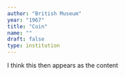 ```yaml
---
author: "British Museum"
year: "1967"
title: "Coin"
name: ""
draft: false
type: institution
---
```

I think this then appears as the content
